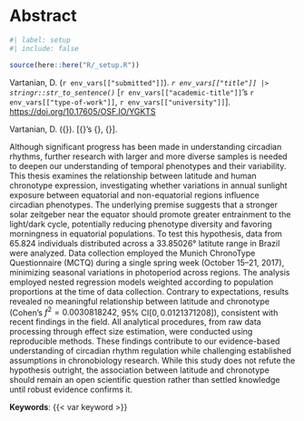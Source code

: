 <!-- %:::% .common h1 begin %:::% -->
# Abstract {.unnumbered}
<!-- %:::% .common h1 end %:::% -->

```r
#| label: setup
#| include: false

source(here::here("R/_setup.R"))
```

Vartanian, D. (`r env_vars[["submitted"]]`). *`r env_vars[["title"]] |> stringr::str_to_sentence()`* [`r env_vars[["academic-title"]]`'s `r env_vars[["type-of-work"]]`, `r env_vars[["university"]]`]. [https://doi.org/10.17605/OSF.IO/YGKTS](https://doi.org/10.17605/OSF.IO/YGKTS)

::: {.content-visible when-format="pdf"}
<!-- %:::% vernacular-abstract reference begin %:::% -->
Vartanian, D. ({\imprimirdata}). \textit{\imprimirtitulo} [{\imprimirtipodetituloacademico}'s {\imprimirtipotrabalho}, {\imprimiruniversidade}].
<!-- %:::% vernacular-abstract reference end %:::% -->
:::

<!-- %:::% vernacular-abstract body begin %:::% -->
Although significant progress has been made in understanding circadian rhythms, further research with larger and more diverse samples is needed to deepen our understanding of temporal phenotypes and their variability. This thesis examines the relationship between latitude and human chronotype expression, investigating whether variations in annual sunlight exposure between equatorial and non-equatorial regions influence circadian phenotypes. The underlying premise suggests that a stronger solar zeitgeber near the equator should promote greater entrainment to the light/dark cycle, potentially reducing phenotype diversity and favoring morningness in equatorial populations. To test this hypothesis, data from $65.824$ individuals distributed across a $33.85026°$ latitute range in Brazil were analyzed. Data collection employed the Munich ChronoType Questionnaire (MCTQ) during a single spring week (October 15–21, 2017), minimizing seasonal variations in photoperiod across regions. The analysis employed nested regression models weighted according to population proportions at the time of data collection. Contrary to expectations, results revealed no meaningful relationship between latitude and chronotype (Cohen's $f^2 = 0.0030818242$, $95\% \ \text{CI}[0, 0.0121371208]$), consistent with recent findings in the field. All analytical procedures, from raw data processing through effect size estimation, were conducted using reproducible methods. These findings contribute to our evidence-based understanding of circadian rhythm regulation while challenging established assumptions in chronobiology research. While this study does not refute the hypothesis outright, the association between latitude and chronotype should remain an open scientific question rather than settled knowledge until robust evidence confirms it.
<!-- %:::% vernacular-abstract body end %:::% -->

<!-- The results highlight the complex nature of the human chronotype and emphasize the importance of investigating alternative factors that may influence them. -->

__Keywords__: {{< var keyword >}}

::: {.content-visible when-format="pdf"}
<!-- %:::% vernacular-abstract keywords begin %:::% -->
\hyphenpenalty=100000
\begin{tabular}{p{2.3cm} p{13.6cm}}
  \textbf{Keywords}: & Complexity science. Complex systems. Chronobiology. Biological rhythms. Chronotypes. Circadian phenotypes. Sleep. Entrainment. Latitude. MCTQ.
\end{tabular}
<!-- %:::% vernacular-abstract keywords end %:::% -->
:::

